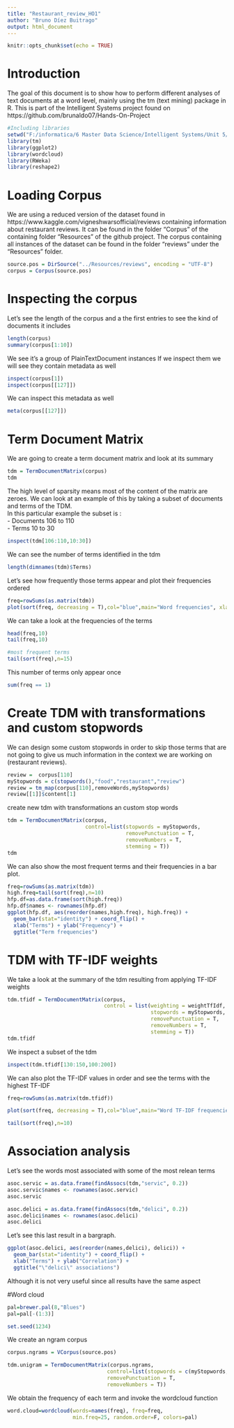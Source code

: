 ```yaml
---
title: "Restaurant_review_HO1"
author: "Bruno Díez Buitrago"
output: html_document
---
```


```r
knitr::opts_chunk$set(echo = TRUE)
```


# Introduction

The goal of this document is to show how to perform different analyses of text documents at a word level, mainly using the tm (text mining) package in R.
This is part of the Intelligent Systems project found on https://github.com/brunaldo07/Hands-On-Project

```r
#Including libraries
setwd("F:/informatica/6 Master Data Science/Intelligent Systems/Unit 5/Hands-On-Project/Hands On 1")
library(tm)
library(ggplot2)
library(wordcloud)
library(RWeka)
library(reshape2)
```


# Loading Corpus

We are using a reduced version of the dataset found in https://www.kaggle.com/vigneshwarsofficial/reviews  containing information about restaurant reviews. 
It can be found in the folder "Corpus" of the containing folder "Resources" of the github project.
The corpus containing all instances of the dataset can be found in the folder "reviews" under the "Resources" folder. 

```r
source.pos = DirSource("../Resources/reviews", encoding = "UTF-8")
corpus = Corpus(source.pos)
```


# Inspecting the corpus


Let's see the length of the corpus and a the first entries to see the kind of documents it includes

```r
length(corpus)
summary(corpus[1:10])

```
We see it's a group of PlainTextDocument instances
If we inspect them we will see they contain metadata as well

```r
inspect(corpus[1])
inspect(corpus[[127]])
```
We can inspect this metadata as well

```r
meta(corpus[[127]])

```



# Term Document Matrix
We are going to create a term document matrix and look at its summary
```r
tdm = TermDocumentMatrix(corpus)
tdm
```
The high level of sparsity means most of the content of the matrix are zeroes. We can look at an example of this by taking a subset of documents and terms of the TDM.  
In this particular example the subset is :  
- Documents 106 to 110  
- Terms 10 to 30

```r
inspect(tdm[106:110,10:30])
```

We can see the number of terms identified in the tdm

```r
length(dimnames(tdm)$Terms)

```
Let's see how frequently those terms appear and plot their frequencies ordered 
```r
freq=rowSums(as.matrix(tdm))
plot(sort(freq, decreasing = T),col="blue",main="Word frequencies", xlab="Frequency-based rank", ylab = "Frequency")

```
  
We can take a look at the frequencies of the terms

```r
head(freq,10)
tail(freq,10)

#most frequent terms
tail(sort(freq),n=15)
```


This number of terms only appear once
```r
sum(freq == 1)
```
# Create TDM with transformations and custom stopwords

We can design some custom stopwords in order to skip those terms that are not going to give us much information in the context we are working on (restaurant reviews).
```r

review =  corpus[110]
myStopwords = c(stopwords(),"food","restaurant","review")
review = tm_map(corpus[110],removeWords,myStopwords)
review[[1]]$content[1]
```
create new tdm with transformations an custom stop words

```r
tdm = TermDocumentMatrix(corpus,
                         control=list(stopwords = myStopwords,
                                      removePunctuation = T, 
                                      removeNumbers = T,
                                      stemming = T))
tdm
```
We can also show the most frequent terms and their frequencies in a bar plot.
```r
freq=rowSums(as.matrix(tdm))
high.freq=tail(sort(freq),n=10)
hfp.df=as.data.frame(sort(high.freq))
hfp.df$names <- rownames(hfp.df) 
ggplot(hfp.df, aes(reorder(names,high.freq), high.freq)) +
  geom_bar(stat="identity") + coord_flip() + 
  xlab("Terms") + ylab("Frequency") +
  ggtitle("Term frequencies")
```

# TDM with TF-IDF weights

We take a look at the summary of the tdm resulting from applying TF-IDF weights
```r
tdm.tfidf = TermDocumentMatrix(corpus,
                               control = list(weighting = weightTfIdf,
                                              stopwords = myStopwords, 
                                              removePunctuation = T,
                                              removeNumbers = T,
                                              stemming = T))
tdm.tfidf

```
We inspect a subset of the tdm
```r
inspect(tdm.tfidf[130:150,100:200])

```

We can also plot the TF-IDF values in order and see the terms with the highest TF-IDF
```r
freq=rowSums(as.matrix(tdm.tfidf))

plot(sort(freq, decreasing = T),col="blue",main="Word TF-IDF frequencies", xlab="TF-IDF-based rank", ylab = "TF-IDF")
```
```r
tail(sort(freq),n=10)

```
# Association analysis 
Let's see the words most associated with some of the most relean terms
```r
asoc.servic = as.data.frame(findAssocs(tdm,"servic", 0.2))
asoc.servic$names <- rownames(asoc.servic)
asoc.servic
```
```r
asoc.delici = as.data.frame(findAssocs(tdm,"delici", 0.2))
asoc.delici$names <- rownames(asoc.delici)
asoc.delici
```
Let's see this last result in a bargraph. 
```r
ggplot(asoc.delici, aes(reorder(names,delici), delici)) +   
  geom_bar(stat="identity") + coord_flip() + 
  xlab("Terms") + ylab("Correlation") +
  ggtitle("\"delici\" associations")
```
Although it is not very useful since all results have the same aspect

#Word cloud
```r
pal=brewer.pal(8,"Blues")
pal=pal[-(1:3)]

set.seed(1234)
```

We create an ngram corpus
```r
corpus.ngrams = VCorpus(source.pos)

tdm.unigram = TermDocumentMatrix(corpus.ngrams,
                                control=list(stopwords = c(myStopwords,"s","ve"),
                                removePunctuation = T, 
                                removeNumbers = T)) 
```

We obtain the frequency of each term and invoke the wordcloud function

```r
word.cloud=wordcloud(words=names(freq), freq=freq,
                     min.freq=25, random.order=F, colors=pal)
```

